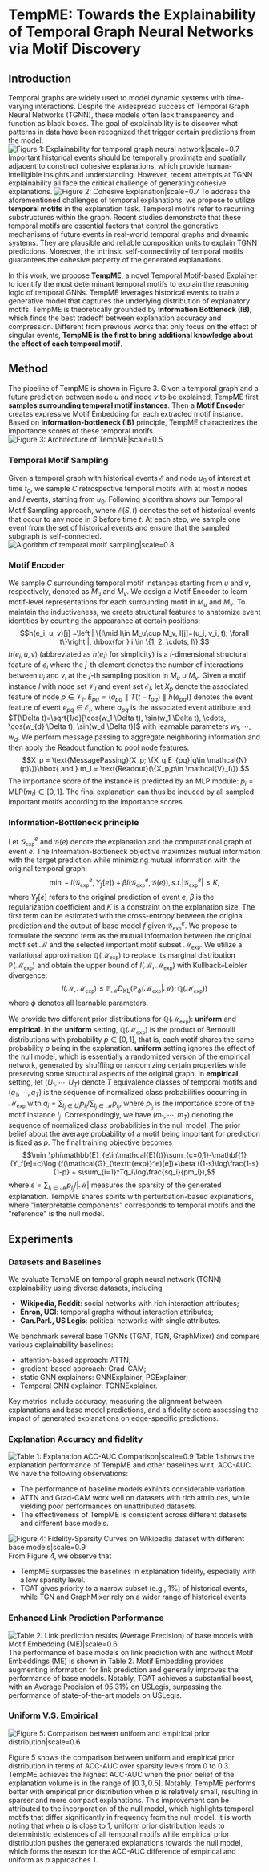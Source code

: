 
# TempME: Towards the Explainability of Temporal Graph Neural Networks via Motif Discovery


<Authors
  authors="Jialin Chen, Yale University; Rex Ying, Yale University"
/>

<Badges
  venue="NeurIPS 2023"
  github="https://github.com/Graph-and-Geometric-Learning/TempME"
  arxiv="https://arxiv.org/abs/2310.19324"
  pdf="https://proceedings.neurips.cc/paper_files/paper/2023/file/5c5bc3553815adb4d1a8a5b8701e41a9-Paper-Conference.pdf"
/>


## Introduction
Temporal graphs are widely used to model dynamic systems with time-varying interactions. Despite the widespread success of Temporal Graph Neural Networks (TGNN), these models often lack transparency and function as black boxes. The goal of explainability is to discover what patterns in data have been recognized that trigger certain predictions from the model.
![Figure 1: Explainability for temporal graph neural network|scale=0.7](./assets/intro_fig.png)
Important historical events should be temporally proximate and spatially adjacent to construct cohesive explanations, which provide human-intelligible insights and understanding. However, recent attempts at TGNN explainability all face the critical challenge of generating cohesive explanations. 
![Figure 2: Cohesive Explanation|scale=0.7](./assets/cohesive.png)
To address the aforementioned challenges of temporal explanations, we propose to utilize **temporal motifs** in the explanation task. Temporal motifs refer to recurring substructures within the graph. Recent studies demonstrate that these temporal motifs are essential factors that control the generative mechanisms of future events in real-world temporal graphs and dynamic systems. They are plausible and reliable composition units to explain TGNN predictions. Moreover, the intrinsic self-connectivity of temporal motifs guarantees the cohesive property of the generated explanations.


In this work, we propose **TempME**, a novel Temporal Motif-based Explainer to identify the most determinant temporal motifs to explain the reasoning logic of temporal GNNs. TempME leverages historical events to train a generative model that captures the underlying distribution of explanatory motifs. TempME is theoretically grounded by **Information Bottleneck (IB)**, which finds the best tradeoff between explanation accuracy and compression. Different from previous works that only focus on the effect of singular events, **TempME is the first to bring additional knowledge about the effect of each temporal motif**.

## Method
The pipeline of TempME is shown in Figure 3. Given a temporal graph and a future prediction between node $u$ and node $v$ to be explained, TempME first **samples surrounding temporal motif instances**. Then a **Motif Encoder** creates expressive Motif Embedding for each extracted motif instance. Based on **Information-bottleneck (IB)** principle, TempME characterizes the importance scores of these temporal motifs.
![Figure 3: Architecture of TempME|scale=0.5](./assets/architecture.png)
### Temporal Motif Sampling
Given a temporal graph with historical events $\mathcal{E}$ and node $u_0$ of interest at time $t_0$, we sample $C$ retrospective temporal motifs with at most $n$ nodes and $l$ events, starting from $u_0$. Following algorithm shows our Temporal Motif Sampling approach, where $\mathcal{E}(S, t)$ denotes the set of historical events that occur to any node in $S$ before time $t$. At each step, we sample one event from the set of historical events and ensure that the sampled subgraph is self-connected.
![Algorithm of temporal motif sampling|scale=0.8](./assets/alg.png)

### Motif Encoder
We sample $C$ surrounding temporal motif instances starting from $u$ and $v$, respectively, denoted as $M_u$ and $M_v$. We design a Motif Encoder to learn motif-level representations for each surrounding motif in $M_u$ and $M_v$. To maintain the inductiveness, we create structural features to anatomize event identities by counting the appearance at certain positions:
$$h(e_i, u, v)[j] =\left | \{I\mid I\in M_u\cup M_v, I[j]=(u_i, v_i, t); \forall t\}\right |, \hbox{for } i \in \{1, 2, \cdots, l\}.$$
$h(e_i, u, v)$ (abbreviated as $h(e_i)$ for simplicity) is a $l$-dimensional structural feature of $e_i$ where the $j$-th element denotes the number of interactions between $u_i$ and $v_i$ at the $j$-th sampling position in $M_u\cup M_v$.
Given a motif instance $I$ with node set $\mathcal{V}_I$ and event set $\mathcal{E}_I$, let $X_p$ denote the associated feature of node $p\in\mathcal{V}_I$. $E_{pq}=(a_{pq}\parallel T(t-t_{pq})\parallel h(e_{pq}))$ denotes the event feature of event $e_{pq}\in \mathcal{E}_I$, where $a_{pq}$ is the associated event attribute and $T(\Delta t)=\sqrt{1/d}[\cos(w_1 \Delta t), \sin(w_1 \Delta t), \cdots, \cos(w_{d} \Delta t), \sin(w_d \Delta t)]$ with learnable parameters $w_1,\cdots, w_d$. We perform message passing to aggregate neighboring information and then apply the Readout function to pool node features.
$$X_p = \text{MessagePassing}(X_p; \{X_q;E_{pq}|q\in \mathcal{N}(p)\})\hbox{ and } m_I = \text{Readout}(\{X_p,p\in \mathcal{V}_I\}).$$
The importance score of the instance is predicted by an MLP module: $p_i=\text{MLP}(m_I)\in[0,1]$. The final explanation can thus be induced by all sampled important motifs according to the importance scores.

### Information-Bottleneck principle
Let $\mathcal{G}_{\texttt{exp}}^e$ and $\mathcal{G}(e)$ denote the explanation and the computational graph of event $e$. The Information-Bottleneck objective maximizes mutual information with the target prediction while minimizing mutual information with the original temporal graph:
$$\min -I(\mathcal{G}_{\texttt{exp}}^e, Y_f[e]) + \beta I(\mathcal{G}_{\texttt{exp}}^e, \mathcal{G}(e)), s.t. |\mathcal{G}_{\texttt{exp}}^e|\leq K, $$
where $Y_f[e]$ refers to the original prediction of event $e$, $\beta$ is the regularization coefficient and $K$ is a constraint on the explanation size. The first term can be estimated with the cross-entropy between the original prediction and the output of base model $f$ given $\mathcal{G}_{\texttt{exp}}^e$. We propose to formulate the second term as the mutual information between the original motif set $\mathcal{M}$ and the selected important motif subset $\mathcal{M}_{\texttt{exp}}$. We utilize a variational approximation $\mathbb{Q}(\mathcal{M}_{\texttt{exp}})$ to replace its marginal distribution $\mathbb{P}(\mathcal{M}_{\texttt{exp}})$ and obtain the upper bound of $I(\mathcal{M}, \mathcal{M}_{\texttt{exp}})$ with Kullback–Leibler divergence:
$$I(\mathcal{M}, \mathcal{M}_{\texttt{exp}}) \leq \mathbb{E}_{\mathcal{M}}D_{\text{KL}}(\mathbb{P}_\phi(\mathcal{M}_{\texttt{exp}}|\mathcal{M}); \mathbb{Q}(\mathcal{M}_{\texttt{exp}}))$$
where $\phi$ denotes all learnable parameters. 

We provide two different prior distributions for $\mathbb{Q}(\mathcal{M}_{\texttt{exp}})$: **uniform** and **empirical**. In the **uniform** setting, $\mathbb{Q}(\mathcal{M}_{\texttt{exp}})$ is the product of Bernoulli distributions with probability $p\in[0,1]$, that is, each motif shares the same probability $p$ being in the explanation. **uniform** setting ignores the effect of the null model, which is essentially a randomized version of the empirical network, generated by shuffling or randomizing certain properties while preserving some structural aspects of the original graph.
In **empirical** setting, let $(U_1,\cdots, U_T)$ denote $T$ equivalence classes of temporal motifs and $(q_1, \cdots, q_T)$ is the sequence of normalized class probabilities occurring in $\mathcal{M}_{\texttt{exp}}$ with $q_i =\sum_{I_j\in U_i}p_{I_j}/\sum_{I_j\in \mathcal{M}}p_{I_j}$, where $p_{I_j}$ is the importance score of the motif instance $I_j$. Correspondingly, we have $(m_1, \cdots, m_T)$ denoting the sequence of normalized class probabilities in the null model. The prior belief about the average probability of a motif being important for prediction is fixed as $p$. The final training objective becomes
$$\min_\phi\mathbb{E}_{e\in\mathcal{E}(t)}\sum_{c=0,1}-\mathbf{1}(Y_f[e]=c)\log (f(\mathcal{G}_{\texttt{exp}}^e)[e])+\beta ((1-s)\log\frac{1-s}{1-p} + s\sum_{i=1}^Tq_i\log\frac{sq_i}{pm_i}),$$
where $s=\sum_{I_j\in\mathcal{M}}p_{I_j}/|\mathcal{M}|$ measures the sparsity of the generated explanation. TempME shares spirits with perturbation-based explanations, where "interpretable components" corresponds to temporal motifs and the "reference" is the null model.

## Experiments
### Datasets and Baselines
We evaluate TempME on temporal graph neural network (TGNN) explainability using diverse datasets, including 
- **Wikipedia, Reddit**: social networks with rich interaction attributes;
- **Enron, UCI**: temporal graphs without interaction attributes;
- **Can.Parl., US Legis**: political networks with single attributes.

We benchmark several base TGNNs (TGAT, TGN, GraphMixer) and compare various explainability baselines: 
- attention-based approach: ATTN;
- gradient-based approach: Grad-CAM;
- static GNN explainers: GNNExplainer, PGExplainer;
- Temporal GNN explainer: TGNNExplainer. 

Key metrics include accuracy, measuring the alignment between explanations and base model predictions, and a fidelity score assessing the impact of generated explanations on edge-specific predictions.

### Explanation Accuracy and fidelity
![Table 1: Explanation ACC-AUC Comparison|scale=0.9](./assets/tab1.png)
Table 1 shows the explanation performance of TempME and other baselines w.r.t. ACC-AUC. We have the following observations: 
- The performance of baseline models exhibits considerable variation.
- ATTN and Grad-CAM work well on datasets with rich attributes, while yielding poor performances on unattributed datasets.
- The effectiveness of TempME is consistent across different  datasets and different base models.

![Figure 4: Fidelity-Sparsity Curves on Wikipedia dataset with different base models|scale=0.9](./assets/fig1.png)
From Figure 4, we observe that
- TempME surpasses the baselines in explanation fidelity, especially with a low sparsity level.
- TGAT gives priority to a narrow subset (e.g., 1%) of historical events, while TGN and GraphMixer rely on a wider range of historical events.

### Enhanced Link Prediction Performance
![Table 2: Link prediction results (Average Precision) of base models with Motif Embedding (ME)|scale=0.6](./assets/enhance.png)
The performance of base models on link prediction with and without Motif Embeddings (ME) is shown in Table 2. Motif Embedding provides augmenting information for link prediction and generally improves the performance of base models. Notably, TGAT achieves a substantial boost, with an Average Precision of $95.31\%$ on USLegis, surpassing the performance of state-of-the-art models on USLegis.

### Uniform V.S. Empirical
![Figure 5: Comparison between uniform and empirical prior distribution|scale=0.6](./assets/case.png)

Figure 5 shows the comparison between uniform and empirical prior distribution in terms of ACC-AUC over sparsity levels from 0 to 0.3. TempME achieves the highest ACC-AUC when the prior belief of the explanation volume is in the range of $[0.3, 0.5]$. Notably, TempME performs better with empirical prior distribution when $p$ is relatively small, resulting in sparser and more compact explanations. This improvement can be attributed to the incorporation of the null model, which highlights temporal motifs that differ significantly in frequency from the null model. It is worth noting that when $p$ is close to 1, uniform prior distribution leads to deterministic existences of all temporal motifs while empirical prior distribution pushes the generated explanations towards the null model, which forms the reason for the ACC-AUC difference of empirical and uniform as $p$ approaches 1. 